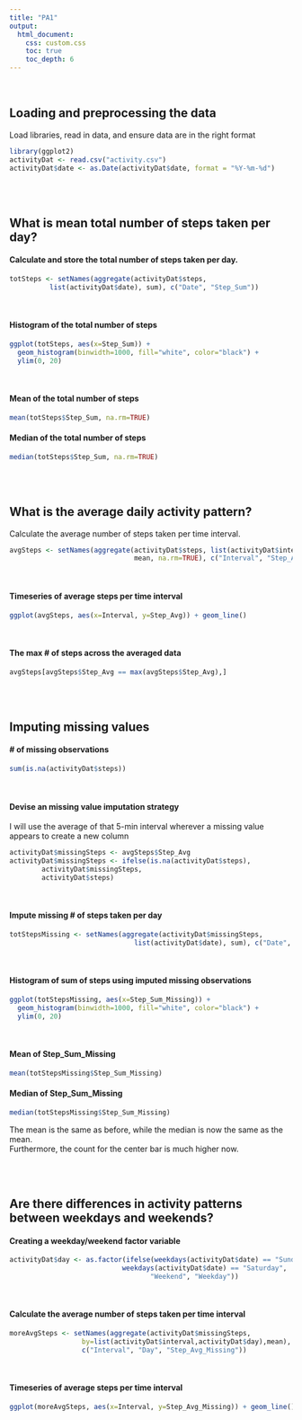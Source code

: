 ```yaml
---
title: "PA1"
output:
  html_document:
    css: custom.css
    toc: true
    toc_depth: 6
---
```

<br>

## Loading and preprocessing the data
Load libraries, read in data, and ensure data are in the right format
```r
library(ggplot2)
activityDat <- read.csv("activity.csv")
activityDat$date <- as.Date(activityDat$date, format = "%Y-%m-%d")
```
<br><br>

## What is mean total number of steps taken per day?

#### Calculate and store the total number of steps taken per day.  
```r
totSteps <- setNames(aggregate(activityDat$steps, 
          list(activityDat$date), sum), c("Date", "Step_Sum"))
```
<br>

#### Histogram of the total number of steps
```r
ggplot(totSteps, aes(x=Step_Sum)) + 
  geom_histogram(binwidth=1000, fill="white", color="black") +
  ylim(0, 20)
```
<br>

#### Mean of the total number of steps 
```r
mean(totSteps$Step_Sum, na.rm=TRUE)
```

#### Median of the total number of steps 
```r
median(totSteps$Step_Sum, na.rm=TRUE)
```

<br><br>

## What is the average daily activity pattern?
Calculate the average number of steps taken per time interval.
```r
avgSteps <- setNames(aggregate(activityDat$steps, list(activityDat$interval),
                               mean, na.rm=TRUE), c("Interval", "Step_Avg"))
```
<br>

#### Timeseries of average steps per time interval
```r
ggplot(avgSteps, aes(x=Interval, y=Step_Avg)) + geom_line()
```
<br>

#### The max # of steps across the averaged data
```r
avgSteps[avgSteps$Step_Avg == max(avgSteps$Step_Avg),]
```

<br><br>

## Imputing missing values

#### # of missing observations
```r
sum(is.na(activityDat$steps))
```
<br>

#### Devise an missing value imputation strategy
I will use the average of that 5-min interval wherever a missing value  
appears to create a new column
```r
activityDat$missingSteps <- avgSteps$Step_Avg
activityDat$missingSteps <- ifelse(is.na(activityDat$steps), 
        activityDat$missingSteps, 
        activityDat$steps)
```
<br>


#### Impute missing # of steps taken per day
```r
totStepsMissing <- setNames(aggregate(activityDat$missingSteps, 
                               list(activityDat$date), sum), c("Date", "Step_Sum_Missing"))
```
<br>

#### Histogram of sum of steps using imputed missing observations
```r
ggplot(totStepsMissing, aes(x=Step_Sum_Missing)) + 
  geom_histogram(binwidth=1000, fill="white", color="black") +
  ylim(0, 20)
```
<br>

#### Mean of Step_Sum_Missing
```r
mean(totStepsMissing$Step_Sum_Missing)
```

#### Median of Step_Sum_Missing
```r
median(totStepsMissing$Step_Sum_Missing)
```
The mean is the same as before, while the median is now the same as the mean.  
Furthermore, the count for the center bar is much higher now.

<br><br>

## Are there differences in activity patterns between weekdays and weekends?

#### Creating a weekday/weekend factor variable
```r
activityDat$day <- as.factor(ifelse(weekdays(activityDat$date) == "Sunday" | 
                            weekdays(activityDat$date) == "Saturday", 
                                   "Weekend", "Weekday"))
```
<br>

#### Calculate the average number of steps taken per time interval
```r
moreAvgSteps <- setNames(aggregate(activityDat$missingSteps, 
                  by=list(activityDat$interval,activityDat$day),mean),
                  c("Interval", "Day", "Step_Avg_Missing"))
```
<br>

#### Timeseries of average steps per time interval
```r
ggplot(moreAvgSteps, aes(x=Interval, y=Step_Avg_Missing)) + geom_line() + facet_grid(Day ~ .)
```